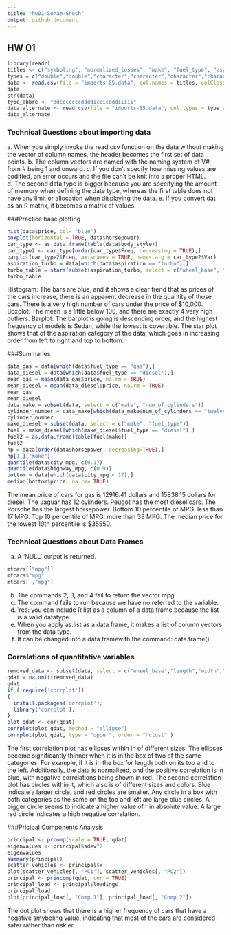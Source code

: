 ```yaml
---
title: "hw01-Soham-Ghosh"
output: github_document
---
```


## HW 01

```r
library(readr)
titles <- c("symboling", "normalized_losses", "make", "fuel_type", "aspiration", "num_of_doors", "body_style", "drive_wheels","engine_location","wheel_base","length","width","height","curb_weight","enginge_type", "num_of_cylinders","engine_size","fuel_system", "bore", "stroke","compression_ratio","horsepower","peak_rpm","city_mpg","highway_mpg","price")
types = c("double","double","character","character","character","character","character","character","character", "double","double","double","double","integer","character","character","integer","character","double","double","double","integer","integer","integer","integer","integer")
data <- read.csv(file = "imports-85.data", col.names = titles, colClasses = types, header = FALSE, na = "?")
data
str(data)
type_abbre <- "ddcccccccddddiccicdddiiiii"
data_alternate <- read_csv(file = "imports-85.data", col_types = type_abbre, na = "?", col_names = types)
data_alternate
```

### Technical Questions about importing data
<enter>
a. When you simply invoke the read.csv function on the data without making the vector of column names, the header becomes the first set of data points.
<enter>
b. The column vectors are named with the naming system of V#, from # being 1 and onward.
<enter>
c. If you don't specify how missing values are codified, an error occurs and the file can't be knit into a proper HTML.
<enter>
d. The second data type is bigger because you are specifying the amount of memory when defining the date type, whereas the first table does not have any limit or allocation when displaying the data.
<enter>
e. If you convert dat as an R matrix, it becomes a matrix of values.

###Practice base plotting
```r
hist(data$price, col= "blue")
boxplot(horizontal = TRUE, data$horsepower)
car_type <- as.data.frame(table(data$body_style))
car_type2 <- car_type[order(car_type$Freq, decreasing = TRUE),]
barplot(car_type2$Freq, axisnames = TRUE, names.arg = car_type2$Var)
aspiration_turbo = data[which(data$aspiration == "turbo"),]
turbo_table = stars(subset(aspiration_turbo, select = c("wheel_base", "length", "width", "height", "price")))
turbo_table
```
Histogram: The bars are blue, and it shows a clear trend that as prices of the cars increase, there is an apparent decrease in the quantity of those cars. There is a very high number of cars under the price of $10,000.
<enter>
Boxplot: The mean is a little below 100, and there are exactly 4 very high outliers.
<enter>
Barplot: The barplot is going is descending order, and the highest frequency of models is Sedan, while the lowest is covertible.
<enter>
The star plot shows that of the aspiration category of the data, which goes in increasing order from left to right and top to bottom. 

###Summaries
```r
data_gas = data[which(data$fuel_type == "gas"),]
data_diesel = data[which(data$fuel_type == "diesel"),]
mean_gas = mean(data_gas$price, na.rm = TRUE)
mean_diesel = mean(data_diesel$price, na.rm = TRUE)
mean_gas
mean_diesel
data_make = subset(data, select = c("make", "num_of_cylinders"))
cylinder_number = data_make[which(data_make$num_of_cylinders == "twelve"),]
cylinder_number
make_diesel = subset(data, select = c("make", "fuel_type"))
fuel = make_diesel[which(make_diesel$fuel_type == "diesel"),]
fuel2 = as.data.frame(table(fuel$make))
fuel2
hp = data[order(data$horsepower, decreasing=TRUE),]
hp[1,]["make"]
quantile(data$city_mpg, c(0.1))
quantile(data$highway_mpg, c(0.9))
bottom = data[which(data$city_mpg < 17),]
median(bottom$price, na.rm= TRUE)
```

The mean price of cars for gas is 12916.41 dollars and 15838.15 dollars for diesel.
<enter> 
The Jaguar has 12 cylinders.
<enter> 
Peugot has the most diesel cars.
<enter> 
The Porsche has the largest horsepower.
<enter> 
Bottom 10 percentile of MPG: less than 17 MPG.
<enter> 
Top 10 percentile of MPG: more than 38 MPG.
<enter> 
The median price for the lowest 10th percentile is $35550.

### Technical Questions about Data Frames
a. A 'NULL' output is returned.
```r
mtcars[["mpg"]]
mtcars$"mpg"
mtcars[ ,"mpg"]
```
b. The commands 2, 3, and 4 fail to return the vector mpg. 
c. The command fails to run because we have no referred to the variable.
d. Yes: you can include R list as a column of a data frame because the list is a valid datatype.
e. When you apply as.list as a data frame, it makes a list of column vectors from the data type.
f. It can be changed into a data framewith the command: data.frame().

### Correlations of quantitative variables
```r
removed_data <- subset(data, select = c("wheel_base","length","width","height","curb_weight","engine_size", "bore", "stroke","compression_ratio","horsepower","peak_rpm","city_mpg","highway_mpg","price"))
qdat = na.omit(removed_data)
qdat
if (!require('corrplot')) 
{
  install.packages('corrplot');
  library('corrplot');
}
plot_qdat <- cor(qdat)
corrplot(plot_qdat, method = "ellipse")
corrplot(plot_qdat, type = "upper", order = "hclust" )
```
The first correlation plot has ellipses within in of different sizes. The ellipses become significantly thinner when it is in the box of two of the same categories. For example, if it is in the box for length both on its top and to the left. Additionally, the data is normalized, and the positive correlation is in blue, with negative correlations being shown in red.
<enter> 
The second correlation plot has circles within it, which also is of different sizes and colors. Blue indicate a larger circle, and red circles are smaller. Any circle in a box with both categories as the same on the top and left are large blue circles. A bigger circle seems to indicate a higher value of r in absolute value. A large red circle indicates a high negative correlation. 
<enter> 

###Pricipal Components Analysis

```r
principal <- prcomp(scale = TRUE, qdat)
eigenvalues <- principal$sdev^2
eigenvalues
summary(principal)
scatter_vehicles <- principal$x
plot(scatter_vehicles[, "PC1"], scatter_vehicles[, "PC2"])
principal <- princomp(qdat, cor = TRUE)
principal_load <- principal$loadings
principal_load
plot(principal_load[, "Comp.1"], principal_load[, "Comp.2"])
```
The dot plot shows that there is a higher frequency of cars that have a negative smyboling value, indicating that most of the cars are considered safer rather than riskier. 
